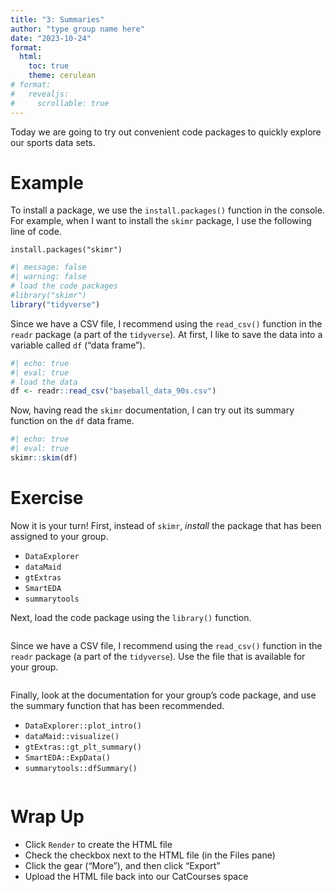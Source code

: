 ```yaml
---
title: "3: Summaries"
author: "type group name here"
date: "2023-10-24"
format:
  html:
    toc: true
    theme: cerulean
# format:
#   revealjs:
#     scrollable: true
---
```


Today we are going to try out convenient code packages to quickly explore our sports data sets.

# Example

To install a package, we use the `install.packages()` function in the console.  For example, when I want to install the `skimr` package, I use the following line of code.

```
install.packages("skimr")
```

```r
#| message: false
#| warning: false
# load the code packages
#library("skimr")
library("tidyverse")
```

Since we have a CSV file, I recommend using the `read_csv()` function in the `readr` package (a part of the `tidyverse`).  At first, I like to save the data into a variable called `df` ("data frame").

```r
#| echo: true
#| eval: true
# load the data
df <- readr::read_csv("baseball_data_90s.csv")
```

Now, having read the `skimr` documentation, I can try out its summary function on the `df` data frame.

```r
#| echo: true
#| eval: true
skimr::skim(df)
```


# Exercise

Now it is your turn!  First, instead of `skimr`, *install* the package that has been assigned to your group.

* `DataExplorer`
* `dataMaid`
* `gtExtras`
* `SmartEDA`
* `summarytools`

Next, load the code package using the `library()` function.

```r

```

Since we have a CSV file, I recommend using the `read_csv()` function in the `readr` package (a part of the `tidyverse`).  Use the file that is available for your group.

```r

```

Finally, look at the documentation for your group's code package, and use the summary function that has been recommended.

* `DataExplorer::plot_intro()`
* `dataMaid::visualize()`
* `gtExtras::gt_plt_summary()`
* `SmartEDA::ExpData()`
* `summarytools::dfSummary()`

```r

```

# Wrap Up

* Click `Render` to create the HTML file
* Check the checkbox next to the HTML file (in the Files pane)
* Click the gear ("More"), and then click "Export"
* Upload the HTML file back into our CatCourses space
